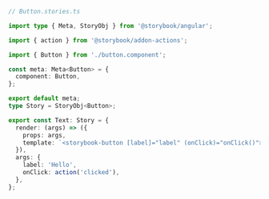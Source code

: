 ```ts
// Button.stories.ts

import type { Meta, StoryObj } from '@storybook/angular';

import { action } from '@storybook/addon-actions';

import { Button } from './button.component';

const meta: Meta<Button> = {
  component: Button,
};

export default meta;
type Story = StoryObj<Button>;

export const Text: Story = {
  render: (args) => ({
    props: args,
    template: `<storybook-button [label]="label" (onClick)="onClick()"></storybook-button>`,
  }),
  args: {
    label: 'Hello',
    onClick: action('clicked'),
  },
};
```
